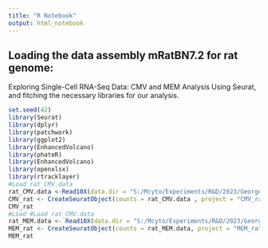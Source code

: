 ```yaml
---
title: "R Notebook"
output: html_notebook
---
```

## Loading the data assembly mRatBN7.2 for rat genome: 

Exploring Single-Cell RNA-Seq Data: CMV and MEM Analysis Using Seurat, and fitching the necessary libraries for our analysis.


```r
set.seed(42)
library(Seurat)
library(dplyr)
library(patchwork)
library(ggplot2)
library(EnhancedVolcano)
library(phateR)
library(EnhancedVolcano)
library(openxlsx)
library(rtracklayer)
#Load rat_CMV.data 
rat_CMV.data <-Read10X(data.dir = "S:/Mcyto/Experiments/R&D/2023/George-Alehandro_cmv_rat_alignment/data/CMV/")
CMV_rat <- CreateSeuratObject(counts = rat_CMV.data , project = "CMV_rat")
CMV_rat
#Load #Load rat_CMV.data 
rat_MEM.data <- Read10X(data.dir = "S:/Mcyto/Experiments/R&D/2023/George-Alehandro_cmv_rat_alignment/data/MEM/")
MEM_rat <- CreateSeuratObject(counts = rat_MEM.data, project = "MEM_rat")
MEM_rat



```


